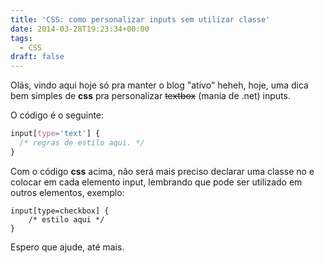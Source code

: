 ```yaml
---
title: 'CSS: como personalizar inputs sem utilizar classe'
date: 2014-03-28T19:23:34+00:00
tags:
  - CSS
draft: false
---
```


Olás, vindo aqui hoje só pra manter o blog "ativo" heheh, hoje, uma dica bem simples de **css** pra personalizar <del>textbox</del> (mania de .net) inputs.

O código é o seguinte:

```css
input[type='text'] {
  /* regras de estilo aqui. */
}
```

Com o código **css** acima, não será mais preciso declarar uma classe no e colocar em cada elemento input, lembrando que pode ser utilizado em outros elementos, exemplo:

```
input[type=checkbox] {
    /* estilo aqui */
}
```

Espero que ajude, até mais.
